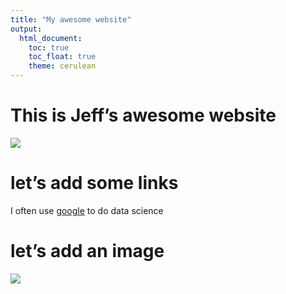 ```yaml
---
title: "My awesome website"
output: 
  html_document:
    toc: true
    toc_float: true
    theme: cerulean
---
```


# This is Jeff's awesome website

![](https://media.giphy.com/media/drXGoW1iudhKw/giphy.gif)

# let's add some links

I often use [google](https://www.google.com) to do data science

# let's add an image

![](IMG_0342.gif)




